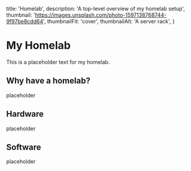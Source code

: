   title: 'Homelab',
  description: 'A top-level overview of my homelab setup',
  thumbnail: 'https://images.unsplash.com/photo-1597138768744-9f97be8cdd64',
  thumbnailFit: 'cover',
  thumbnailAlt: 'A server rack',
}

# My Homelab

This is a placeholder text for my homelab.

## Why have a homelab?

placeholder

## Hardware

placeholder

## Software

placeholder

